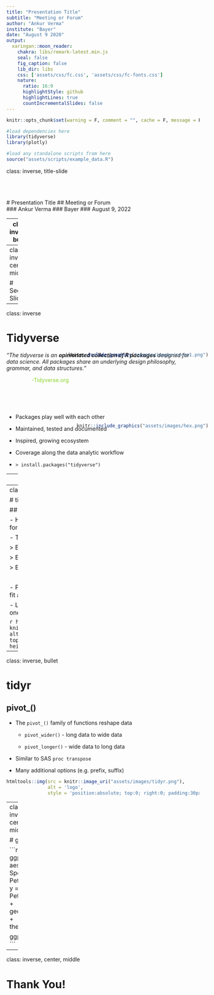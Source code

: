 ```yaml
---
title: "Presentation Title"
subtitle: "Meeting or Forum"
author: "Ankur Verma"
institute: "Bayer"
date: "August 9 2020"
output:
  xaringan::moon_reader:
    chakra: libs/remark-latest.min.js
    seal: false
    fig_caption: false
    lib_dir: libs
    css: ['assets/css/fc.css', 'assets/css/fc-fonts.css']
    nature:
      ratio: 16:9
      highlightStyle: github
      highlightLines: true
      countIncrementalSlides: false
---
```


```r
knitr::opts_chunk$set(warning = F, comment = "", cache = F, message = F)

#load dependencies here
library(tidyverse)
library(plotly)

#load any standalone scripts from here
source("assets/scripts/example_data.R")
```

class: inverse, title-slide
<div style= "float:right;position: relative; left: 30px; bottom: -450px;">
```r
knitr::include_graphics("assets/images/cross1.png") 
```
</div>
<br>
<br>
<br>
# Presentation Title
## Meeting or Forum
<br>
### Ankur Verma
### Bayer
### August 9, 2022

---
class: inverse, bullet

# Agenda

1. Introduction

2. Part I

3. Part II

4. Part III

5. Questions

---
class: inverse, center, middle

# Section Slide

---
class: inverse

<div style= "float:right;position: relative; left: 30px; bottom: -250px;">
```r
knitr::include_graphics("assets/images/hex.png") 
```
</div>
  
# Tidyverse
  
*"The tidyverse is an **opinionated collection of R packages** designed for data science. All packages share an underlying design philosophy, grammar, and data structures."*
<p style="margin-left:13%;color:#89D329">-Tidyverse.org</p>
  
<br>
<br>
<br>
  
- Packages play well with each other

- Maintained, tested and documented

- Inspired, growing ecosystem

- Coverage along the data analytic workflow

- `> install.packages("tidyverse")`


---
# A Tidy Workflow
  
```r
knitr::include_graphics("assets/images/pipeline.png") 
```

---
class: inverse 

# tidyr

## Tidy Data

- Helpers to transform `raw` data into a tidy format 

- Tidy Format:
  
  > Every Column is a `variable` 

  > Every Row is an `observation`

  > Every Cell is a `single value`

<br>

- Package contains many odds and ends that fit a variety of scenarios

- Let's look at a few interesting (and common) ones

```r
htmltools::img(src = knitr::image_uri("assets/images/tidyr.png"), 
               alt = 'logo', 
               style = 'position:absolute; top:0; right:0; padding:30px; width: 175px; height: 175px')
```
---
class: inverse, bullet

# tidyr

## pivot_()

- The `pivot_()` family of functions reshape data

  - `pivot_wider()` - long data to wide data

  - `pivot_longer()` - wide data to long data

- Similar to SAS `proc transpose`

- Many additional options (e.g. prefix, suffix)

```r
htmltools::img(src = knitr::image_uri("assets/images/tidyr.png"), 
               alt = 'logo', 
               style = 'position:absolute; top:0; right:0; padding:30px; width: 175px; height: 175px')
```
---
class: inverse, center, middle

# ggplotly ex

```r

p <- ggplot(iris, aes(color = Species, x = Petal.Length, y = Petal.Width)) +
			geom_point() +
	    theme_dark()

ggplotly(p)
```
---
class: inverse, center, middle

# Thank You!

